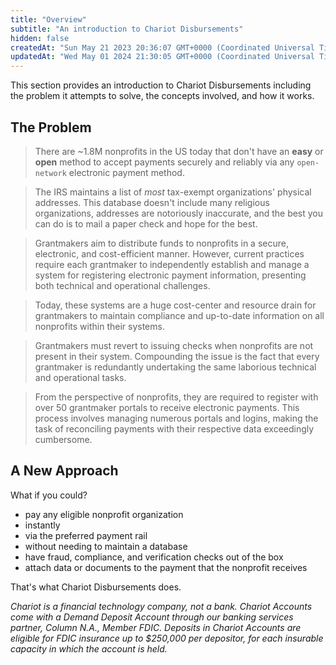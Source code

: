```yaml
---
title: "Overview"
subtitle: "An introduction to Chariot Disbursements"
hidden: false
createdAt: "Sun May 21 2023 20:36:07 GMT+0000 (Coordinated Universal Time)"
updatedAt: "Wed May 01 2024 21:30:05 GMT+0000 (Coordinated Universal Time)"
---
```


This section provides an introduction to Chariot Disbursements including the problem it attempts to solve, the concepts involved, and how it works.

## The Problem

> There are ~1.8M nonprofits in the US today that don't have an **easy** or **open** method
to accept payments securely and reliably via any `open-network` electronic payment method.

> The IRS maintains a list of *most* tax-exempt organizations' physical addresses.
This database doesn't include many religious organizations, addresses are notoriously inaccurate,
and the best you can do is to mail a paper check and hope for the best.

> Grantmakers aim to distribute funds to nonprofits in a secure, electronic, and cost-efficient manner.
> However, current practices require each grantmaker to independently establish and manage a system
for registering electronic payment information, presenting both technical and operational challenges.

> Today, these systems are a huge cost-center and resource drain for grantmakers to maintain compliance and up-to-date information
on all nonprofits within their systems.

> Grantmakers must revert to issuing checks when nonprofits are not present in their system.
Compounding the issue is the fact that every grantmaker is redundantly undertaking the same laborious technical and operational tasks.

> From the perspective of nonprofits, they are required to register with over 50 grantmaker portals to receive electronic payments.
This process involves managing numerous portals and logins, making the task of reconciling payments with their respective data exceedingly cumbersome.

## A New Approach

What if you could?

- pay any eligible nonprofit organization
- instantly
- via the preferred payment rail
- without needing to maintain a database
- have fraud, compliance, and verification checks out of the box
- attach data or documents to the payment that the nonprofit receives

That's what Chariot Disbursements<Icon icon="fa-regular fa-circle-info" size="3" /> does.

<Info>*Chariot is a financial technology company, not a bank. Chariot Accounts come with a Demand Deposit Account through our banking services partner, Column N.A., Member FDIC. Deposits in Chariot Accounts are eligible for FDIC insurance up to $250,000 per depositor, for each insurable capacity in which the account is held.*</Info>